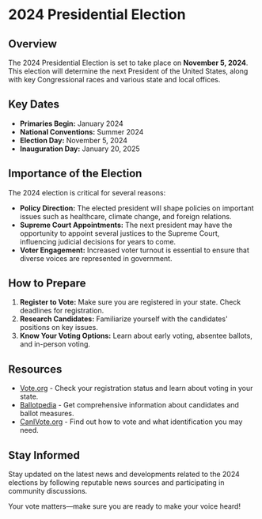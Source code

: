 # 2024 Presidential Election

## Overview

The 2024 Presidential Election is set to take place on **November 5, 2024**. This election will determine the next President of the United States, along with key Congressional races and various state and local offices. 

## Key Dates

- **Primaries Begin:** January 2024
- **National Conventions:** Summer 2024
- **Election Day:** November 5, 2024
- **Inauguration Day:** January 20, 2025

## Importance of the Election

The 2024 election is critical for several reasons:

- **Policy Direction:** The elected president will shape policies on important issues such as healthcare, climate change, and foreign relations.
- **Supreme Court Appointments:** The next president may have the opportunity to appoint several justices to the Supreme Court, influencing judicial decisions for years to come.
- **Voter Engagement:** Increased voter turnout is essential to ensure that diverse voices are represented in government.

## How to Prepare

1. **Register to Vote:** Make sure you are registered in your state. Check deadlines for registration.
2. **Research Candidates:** Familiarize yourself with the candidates' positions on key issues.
3. **Know Your Voting Options:** Learn about early voting, absentee ballots, and in-person voting.

## Resources

- [Vote.org](https://www.vote.org) - Check your registration status and learn about voting in your state.
- [Ballotpedia](https://www.ballotpedia.org) - Get comprehensive information about candidates and ballot measures.
- [CanIVote.org](https://www.canivote.org) - Find out how to vote and what identification you may need.

## Stay Informed

Stay updated on the latest news and developments related to the 2024 elections by following reputable news sources and participating in community discussions. 

Your vote matters—make sure you are ready to make your voice heard!
